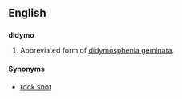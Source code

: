 ==English==

==={{abbreviation-old|en}}===
'''didymo'''

# Abbreviated form of [[didymosphenia geminata]].

====Synonyms====
* [[rock snot]]